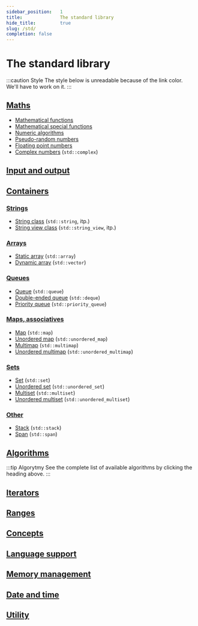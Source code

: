 ```yaml
---
sidebar_position:	1
title:				The standard library
hide_title:			true
slug: /std/
completion: false
---
```


# The standard library

:::caution Style
The style below is unreadable because of the link color.
We'll have to work on it.
:::

## [Maths](math)

- [Mathematical functions](math/functions)
- [Mathematical special functions](math/special-functions)
- [Numeric algorithms](math/numeric-algorithms)
- [Pseudo-random numbers](math/random)
- [Floating point numbers](math/floating-points)
- [Complex numbers](math/complex) (`std::complex`)

## [Input and output](io)

## [Containers](containers)

### [Strings](containers/strings)

- [String class](containers/strings/string) (`std::string`, itp.)
- [String view class](containers/strings/string_view) (`std::string_view`, itp.)

### [Arrays](containers/arrays)

- [Static array](containers/arrays/array) (`std::array`)
- [Dynamic array](containers/arrays/vector) (`std::vector`)

### [Queues](containers/queues)

- [Queue](containers/queues/queue) (`std::queue`)
- [Double-ended queue](containers/queues/deque) (`std::deque`)
- [Priority queue](containers/queues/priority_queue) (`std::priority_queue`)

### [Maps, associatives](containers/maps)

- [Map](containers/maps/map) (`std::map`)
- [Unordered map](containers/maps/unordered_map) (`std::unordered_map`)
- [Multimap](containers/maps/multimap) (`std::multimap`)
- [Unordered multimap](containers/maps/unordered_multimap) (`std::unordered_multimap`)

### [Sets](containers/sets)

- [Set](containers/sets/set) (`std::set`)
- [Unordered set](containers/sets/unordered_set) (`std::unordered_set`)
- [Multiset](containers/sets/multiset) (`std::multiset`)
- [Unordered multiset](containers/sets/unordered_multiset) (`std::unordered_multiset`)

### [Other](containers/other)

- [Stack](containers/other/stack) (`std::stack`)
- [Span](containers/other/span) (`std::span`)

## [Algorithms](algo)

:::tip Algorytmy
See the complete list of available algorithms by clicking
the heading above.
:::

## [Iterators](iterators)

## [Ranges](ranges)

## [Concepts](concepts)

## [Language support](lang-support)

## [Memory management](memory)

## [Date and time](date-time)

## [Utility](utility)

